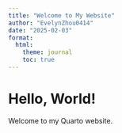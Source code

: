 ```yaml
---
title: "Welcome to My Website"
author: "EvelynZhou0414"
date: "2025-02-03"
format:
  html:
    theme: journal
    toc: true
---
```

# Hello, World!  
Welcome to my Quarto website.  